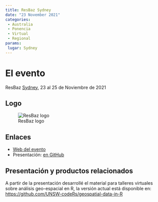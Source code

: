 ```yaml
---
title: ResBaz Sydney
date: "23 November 2021"
categories: 
 - Australia
 - Ponencia
 - Virtual
 - Regional
params:
 lugar: Sydney
---
```


# El evento

ResBaz [Sydney](/lgrs/Sydney.qmd), 23 al 25 de Noviembre de 2021

## Logo 

![ResBaz logo](https://ardc.edu.au/wp-content/uploads/2023/09/resbaz-sydney-2023-feature-image-583-x-345-580x345.png){.preview-image}

## Enlaces

- [Web del evento](https://resbaz.github.io/resbaz2021/sydney/speakers/)
- Presentación: [en GitHub](https://github.com/UNSW-codeRs/geospatial-data-in-R/tree/332afeb63f669d9bccdcde133f6ceb2480c3e0be)

## Presentación y productos relacionados

A partir de la presentación desarrollé el material para talleres virtuales sobre análisis geo-espacial en R, la versión actual está disponible en: <https://github.com/UNSW-codeRs/geospatial-data-in-R>

